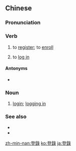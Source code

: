 {{also|登録}}
==Chinese==
{{zh-forms|s=登录}}

===Pronunciation===
{{zh-pron
|m=dēnglù
|c=dang1 luk6
|mn=teng-lo̍k
|cat=v,n
}}

===Verb===
{{zh-verb}}

# to [[register]]; to [[enroll]]
# {{lb|zh|computing}} to [[log in]]

====Antonyms====
* {{zh-l|登出}}

===Noun===
{{zh-noun}}

# [[login]]; [[logging in]]

===See also===
* {{zh-l|記入}}
* {{zh-l|簽入}}

[[zh-min-nan:登錄]]
[[ko:登錄]]
[[ja:登錄]]